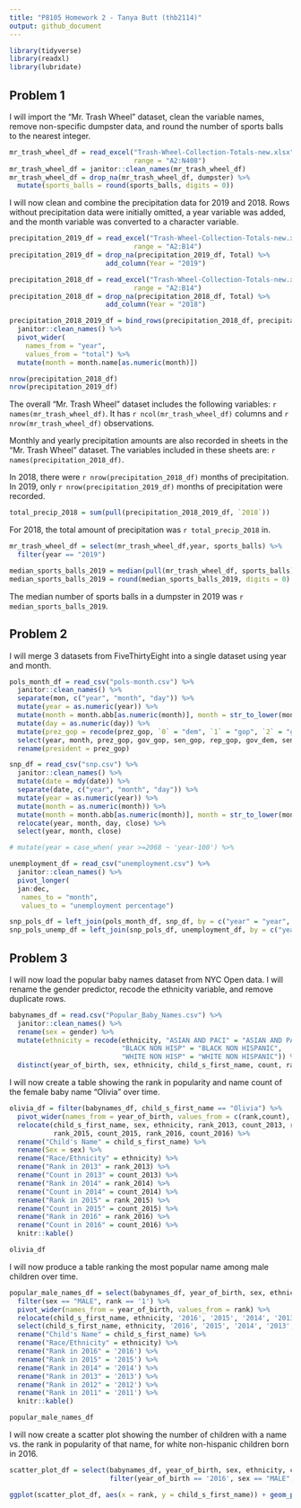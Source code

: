 ```yaml
---
title: "P8105 Homework 2 - Tanya Butt (thb2114)"
output: github_document
---
```


```r
library(tidyverse)
library(readxl)
library(lubridate)
```

## Problem 1

I will import the "Mr. Trash Wheel" dataset, clean the variable names, remove
non-specific dumpster data, and round the number of sports balls to the nearest integer.

```r
mr_trash_wheel_df = read_excel("Trash-Wheel-Collection-Totals-new.xlsx", 
                               range = "A2:N408")
mr_trash_wheel_df = janitor::clean_names(mr_trash_wheel_df) 
mr_trash_wheel_df = drop_na(mr_trash_wheel_df, dumpster) %>% 
  mutate(sports_balls = round(sports_balls, digits = 0))
```

I will now clean and combine the precipitation data for 2019 and 2018. Rows without precipitation data 
were initially omitted, a year variable was added, and the month variable was converted to a character variable.

```r
precipitation_2019_df = read_excel("Trash-Wheel-Collection-Totals-new.xlsx", sheet = 4,
                               range = "A2:B14") 
precipitation_2019_df = drop_na(precipitation_2019_df, Total) %>% 
                        add_column(Year = "2019")

precipitation_2018_df = read_excel("Trash-Wheel-Collection-Totals-new.xlsx", sheet = 5,
                               range = "A2:B14") 
precipitation_2018_df = drop_na(precipitation_2018_df, Total) %>% 
                        add_column(Year = "2018")

precipitation_2018_2019_df = bind_rows(precipitation_2018_df, precipitation_2019_df) %>% 
  janitor::clean_names() %>% 
  pivot_wider(
    names_from = "year",
    values_from = "total") %>% 
  mutate(month = month.name[as.numeric(month)])

nrow(precipitation_2018_df)
nrow(precipitation_2019_df)
```

The overall "Mr. Trash Wheel" dataset includes the following variables: `r names(mr_trash_wheel_df)`. It has `r ncol(mr_trash_wheel_df)` columns and `r nrow(mr_trash_wheel_df)` observations.

Monthly and yearly precipitation amounts are also recorded in sheets in the "Mr. Trash Wheel" dataset. The variables included in these sheets are: `r names(precipitation_2018_df)`. 

In 2018, there were `r nrow(precipitation_2018_df)` months of precipitation. In 2019, only `r nrow(precipitation_2019_df)` months of precipitation were recorded.

```r
total_precip_2018 = sum(pull(precipitation_2018_2019_df, `2018`))
```

For 2018, the total amount of precipitation was `r total_precip_2018` in.

```r
mr_trash_wheel_df = select(mr_trash_wheel_df,year, sports_balls) %>% 
  filter(year == "2019")

median_sports_balls_2019 = median(pull(mr_trash_wheel_df, sports_balls))
median_sports_balls_2019 = round(median_sports_balls_2019, digits = 0)
```

The median number of sports balls in a dumpster in 2019 was `r median_sports_balls_2019`.

## Problem 2

I will merge 3 datasets from FiveThirtyEight into a single dataset using year and month.

```r
pols_month_df = read_csv("pols-month.csv") %>% 
  janitor::clean_names() %>% 
  separate(mon, c("year", "month", "day")) %>% 
  mutate(year = as.numeric(year)) %>% 
  mutate(month = month.abb[as.numeric(month)], month = str_to_lower(month)) %>% 
  mutate(day = as.numeric(day)) %>% 
  mutate(prez_gop = recode(prez_gop, `0` = "dem", `1` = "gop", `2` = "gop")) %>% 
  select(year, month, prez_gop, gov_gop, sen_gop, rep_gop, gov_dem, sen_dem, rep_dem) %>% 
  rename(president = prez_gop)

snp_df = read_csv("snp.csv") %>% 
  janitor::clean_names() %>% 
  mutate(date = mdy(date)) %>% 
  separate(date, c("year", "month", "day")) %>% 
  mutate(year = as.numeric(year)) %>% 
  mutate(month = as.numeric(month)) %>% 
  mutate(month = month.abb[as.numeric(month)], month = str_to_lower(month)) %>% 
  relocate(year, month, day, close) %>% 
  select(year, month, close)

# mutate(year = case_when( year >=2068 ~ 'year-100') %>% 

unemployment_df = read_csv("unemployment.csv") %>% 
  janitor::clean_names() %>% 
  pivot_longer(
  jan:dec,
   names_to = "month",
   values_to = "unemployment percentage")

snp_pols_df = left_join(pols_month_df, snp_df, by = c("year" = "year", "month" = "month"))
snp_pols_unemp_df = left_join(snp_pols_df, unemployment_df, by = c("year" = "year", "month" = "month"))

```

## Problem 3

I will now load the popular baby names dataset from NYC Open data. I will rename the gender predictor, recode the ethnicity variable, and remove duplicate rows.
```r
babynames_df = read.csv("Popular_Baby_Names.csv") %>% 
  janitor::clean_names() %>% 
  rename(sex = gender) %>% 
  mutate(ethnicity = recode(ethnicity, "ASIAN AND PACI" = "ASIAN AND PACIFIC ISLANDER",
                            "BLACK NON HISP" = "BLACK NON HISPANIC", 
                            "WHITE NON HISP" = "WHITE NON HISPANIC")) %>% 
  distinct(year_of_birth, sex, ethnicity, child_s_first_name, count, rank)
```

I will now create a table showing the rank in popularity and name count of the female baby name "Olivia" over time.
```r
olivia_df = filter(babynames_df, child_s_first_name == "Olivia") %>% 
  pivot_wider(names_from = year_of_birth, values_from = c(rank,count), values_fill = 0) %>% 
  relocate(child_s_first_name, sex, ethnicity, rank_2013, count_2013, rank_2014, count_2014,
           rank_2015, count_2015, rank_2016, count_2016) %>% 
  rename("Child's Name" = child_s_first_name) %>% 
  rename(Sex = sex) %>% 
  rename("Race/Ethnicity" = ethnicity) %>% 
  rename("Rank in 2013" = rank_2013) %>% 
  rename("Count in 2013" = count_2013) %>% 
  rename("Rank in 2014" = rank_2014) %>% 
  rename("Count in 2014" = count_2014) %>%   
  rename("Rank in 2015" = rank_2015) %>% 
  rename("Count in 2015" = count_2015) %>% 
  rename("Rank in 2016" = rank_2016) %>% 
  rename("Count in 2016" = count_2016) %>% 
  knitr::kable()

olivia_df
```

I will now produce a table ranking the most popular name among male children over time.

```r
popular_male_names_df = select(babynames_df, year_of_birth, sex, ethnicity, child_s_first_name, rank) %>% 
  filter(sex == "MALE", rank == '1') %>% 
  pivot_wider(names_from = year_of_birth, values_from = rank) %>% 
  relocate(child_s_first_name, ethnicity, '2016', '2015', '2014', '2013', '2012', '2011') %>% 
  select(child_s_first_name, ethnicity, '2016', '2015', '2014', '2013', '2012', '2011') %>% 
  rename("Child's Name" = child_s_first_name) %>% 
  rename("Race/Ethnicity" = ethnicity) %>% 
  rename("Rank in 2016" = '2016') %>% 
  rename("Rank in 2015" = '2015') %>% 
  rename("Rank in 2014" = '2014') %>% 
  rename("Rank in 2013" = '2013') %>% 
  rename("Rank in 2012" = '2012') %>% 
  rename("Rank in 2011" = '2011') %>% 
  knitr::kable()

popular_male_names_df
```

I will now create a scatter plot showing the number of children with a name vs. the rank in popularity of that name, for white 
non-hispanic children born in 2016.

```r
scatter_plot_df = select(babynames_df, year_of_birth, sex, ethnicity, child_s_first_name, rank) %>% 
                         filter(year_of_birth == '2016', sex == "MALE", ethnicity == "WHITE NON HISPANIC")

ggplot(scatter_plot_df, aes(x = rank, y = child_s_first_name)) + geom_point()
```

